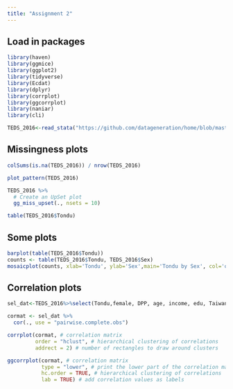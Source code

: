 ```yaml
---
title: "Assignment 2"
---
```

## Load in packages


```r

library(haven)
library(ggmice)
library(ggplot2)
library(tidyverse)
library(Ecdat)
library(dplyr)
library(corrplot)
library(ggcorrplot)
library(naniar)
library(cli)

TEDS_2016<-read_stata("https://github.com/datageneration/home/blob/master/DataProgramming/data/TEDS_2016.dta?raw=true")


```

## Missingness plots


```r
colSums(is.na(TEDS_2016)) / nrow(TEDS_2016)

plot_pattern(TEDS_2016)

TEDS_2016 %>%
  # Create an UpSet plot
  gg_miss_upset(., nsets = 10)

table(TEDS_2016$Tondu)


```

## Some plots

```r
barplot(table(TEDS_2016$Tondu))
counts <- table(TEDS_2016$Tondu, TEDS_2016$Sex)
mosaicplot(counts, xlab='Tondu', ylab='Sex',main='Tondu by Sex', col='orange')

```

## Correlation plots

```r
sel_dat<-TEDS_2016%>%select(Tondu,female, DPP, age, income, edu, Taiwanese, Econ_worse,votetsai)

cormat <- sel_dat %>%
  cor(., use = "pairwise.complete.obs")

corrplot(cormat, # correlation matrix
         order = "hclust", # hierarchical clustering of correlations
         addrect = 2) # number of rectangles to draw around clusters

ggcorrplot(cormat, # correlation matrix
           type = "lower", # print the lower part of the correlation matrix
           hc.order = TRUE, # hierarchical clustering of correlations
           lab = TRUE) # add correlation values as labels


```